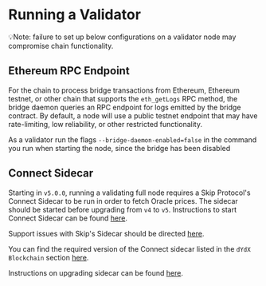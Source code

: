 # Running a Validator

💡Note: failure to set up below configurations on a validator node may compromise chain functionality.

## Ethereum RPC Endpoint

For the chain to process bridge transactions from Ethereum, Ethereum testnet, or other chain that supports the `eth_getLogs` RPC method, the bridge daemon queries an RPC endpoint for logs emitted by the bridge contract. By default, a node will use a public testnet endpoint that may have rate-limiting, low reliability, or other restricted functionality.

As a validator run the flags `--bridge-daemon-enabled=false` in the command you run when starting the node, since the bridge has been disabled

## Connect Sidecar

Starting in `v5.0.0`, running a validating full node requires a Skip Protocol's Connect Sidecar to be run in order to fetch Oracle prices. The sidecar should be started before upgrading from `v4` to `v5`. Instructions to start Connect Sidecar can be found [here](https://docs.skip.build/connect/validators/quickstart).

Support issues with Skip's Sidecar should be directed [here](https://discord.gg/7hxEThEaRQ).

You can find the required version of the Connect sidecar listed in the `dYdX Blockchain` section [here](https://docs.skip.build/connect/validators/quickstart#run-connect-sidecar).

Instructions on upgrading sidecar can be found [here](/nodes/upgrades/upgrading-sidecar).